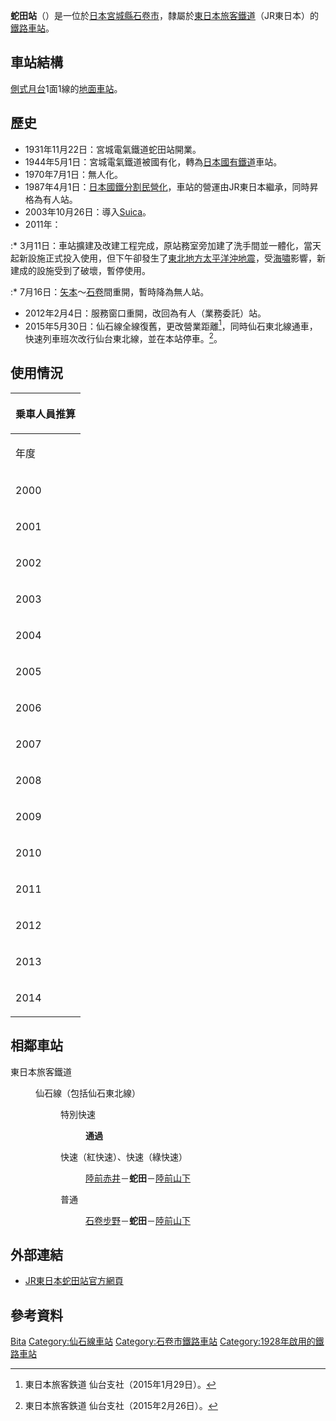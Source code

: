 {{noteTA
|T=zh-hk:蛇田站; zh-tw:蛇田車站; zh-cn:蛇田站;
|1=zh-hk:蛇田站; zh-tw:蛇田車站; zh-cn:蛇田站;
}}
{{日本車站資訊
|公司色     = green
|文字色     =
|站名       = 蛇田站
|圖片       = Hebita-station.jpg
|pxl        = 
|圖片說明   = 經改建及修輯後的蛇田站站舍。（2012年4月29日）
|日文原名   = 蛇田
|平假名     = へびた  
|羅馬拼音   = Hebita
|電報略號   = ヘヒ
|車站編號   = 
|所屬路線1 = {{Color|deepskyblue|■}}[[仙石線|仙石線]]
|距離1 = 46.6
|起點站1 = [[青葉通站|青葉通]]
|前一站1 = [[石卷步野站|石卷步野]]
|前一站距離1 = 1.4
|後一站距離1 = 1.0
|後一站1 = [[陸前山下站|陸前山下]]
|所屬路線2 = {{Color|mediumseagreen|■}}{{Color|deepskyblue|■}}[[仙石東北線|仙石東北線]]*
|距離2 = 44.8
|起點站2 = [[仙台站|仙台]]
|前一站2 = [[陸前赤井站|陸前赤井]]
|前一站距離2 = 3.5
|後一站距離2 = 1.0
|後一站2 = 陸前山下
|所在地     = [[宮城縣|宮城縣]][[石卷市|石卷市]]蛇田字金津町前14
|車站構造   = [[地面車站|地面車站]]
|月台配置   = 1面1線
|啟用年月日 = 1928年11月22日
|廢止年月日 =
|上下車人次 = 431
|統計年度   = 2014
|備註       = 業務委託站
}}

'''蛇田站'''（{{jpn|j=蛇田駅|hg=へびたえき|rm=Hebita eki|f=y}}）是一位於[[日本|日本]][[宮城縣|宮城縣]][[石卷市|石卷市]]，隸屬於[[東日本旅客鐵道|東日本旅客鐵道]]（JR東日本）的[[鐵路車站|鐵路車站]]。
== 車站結構 ==
[[側式月台|側式月台]]1面1線的[[地面車站|地面車站]]。
==歷史==
* 1931年11月22日：宮城電氣鐵道蛇田站開業。
* 1944年5月1日：宮城電氣鐵道被國有化，轉為[[日本國有鐵道|日本國有鐵道]]車站。
* 1970年7月1日：無人化。
* 1987年4月1日：[[日本國鐵分割民營化|日本國鐵分割民營化]]，車站的營運由JR東日本繼承，同時昇格為有人站。
* 2003年10月26日：導入[[Suica|Suica]]。
* 2011年：
:* 3月11日：車站擴建及改建工程完成，原站務室旁加建了洗手間並一體化，當天起新設施正式投入使用，但下午卻發生了[[東北地方太平洋沖地震|東北地方太平洋沖地震]]，受[[海嘯|海嘯]]影響，新建成的設施受到了破壞，暫停使用。
:* 7月16日：[[矢本站|矢本]]～[[石卷站|石卷]]間重開，暫時降為無人站。
* 2012年2月4日：服務窗口重開，改回為有人（業務委託）站。
* 2015年5月30日：仙石線全線復舊，更改營業距離<ref name="JRSendai1501">{{PDFlink|[http://www.jr-sendai.com/wp-content/uploads/2015/01/ishinomaki_senseki.pdf 石巻線および仙石線の全線運転再開と仙石東北ライン開業に伴う営業キロの変更及び運賃の適用等について]}} 東日本旅客鉄道 仙台支社（2015年1月29日）。{{ja}}</ref>，同時仙石東北線通車，快速列車班次改行仙台東北線，並在本站停車。<ref name="JReast1502">{{PDFlink|[http://www.jr-sendai.com/wp-content/uploads/2015/02/201505daiyakaisei.pdf 2015年5月 ダイヤ改正について]}} 東日本旅客鉄道 仙台支社（2015年2月26日）。{{ja}}</ref>。

== 使用情況 ==
{| class="wikitable" style="margin: 1em 0.2em; text-align: center; font-size: 80%;"
|- style="background: #ddd;"

!colspan="2"|乗車人員推算
|-
!年度
!每日平均乘客人數<ref>{{Cite web |url=http://www.jreast.co.jp/passenger/2013_06.html |title=JR東日本－各站乘客統計（2013年） |access-date=2015-07-05 |archive-date=2016-04-04 |archive-url=https://web.archive.org/web/20160404052925/https://www.jreast.co.jp/passenger/2013_06.html |dead-url=no }}</ref>
|-
|2000
|978
|-
|2001
|965
|-
|2002
|880
|-
|2003
|853
|-
|2004
|903
|-
|2005
|896
|-
|2006
|895
|-
|2007
|886
|-
|2008
|867
|-
|2009
|848
|-
|2010
|826
|-
|2011
| 未有統計
|-
|2012
|364
|-
|2013
|406
|-
|2014
|431
|}

== 相鄰車站 ==
; 東日本旅客鐵道
: {{Color|deepskyblue|■}}仙石線（包括{{Color|mediumseagreen|■}}{{Color|deepskyblue|■}}仙石東北線）
:: {{Color|red|□}}特別快速
::: '''通過'''
:: {{Color|red|■}}快速（紅快速）、{{Color|green|■}}快速（綠快速）
::: [[陸前赤井站|陸前赤井]]－'''蛇田'''－[[陸前山下站|陸前山下]]
:: {{Color|gray|■}}普通
::: [[石卷步野站|石卷步野]]－'''蛇田'''－[[陸前山下站|陸前山下]]

==外部連結==
* [http://www.jreast.co.jp/estation/station/info.aspx?StationCd=1396 JR東日本蛇田站官方網頁] {{Wayback|url=http://www.jreast.co.jp/estation/station/info.aspx?StationCd=1396 |date=20201211204852 }} {{ja icon}}

==參考資料==
{{reflist}}

{{仙石線}}
{{仙石東北線}}
{{commonscat|Hebita Station}}
{{DEFAULTSORT:Hebita}}
[[Category:日本鐵路車站_He|Bita]]
[[Category:仙石線車站|Category:仙石線車站]]
[[Category:石卷市鐵路車站|Category:石卷市鐵路車站]]
[[Category:1928年啟用的鐵路車站|Category:1928年啟用的鐵路車站]]